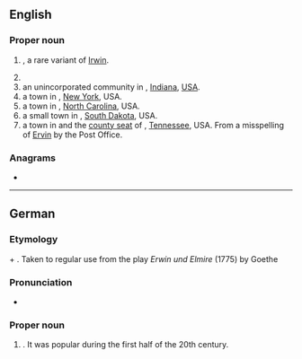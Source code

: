 ==English==
{{wp}}

===Proper noun===
{{en-proper noun}}

# {{given name|male|from=Germanic languages}}, a rare variant of [[Irwin]].
# {{surname|lang=en}}
# an unincorporated community in {{l|en|Posey County}}, [[Indiana]], [[USA]].
# a town in {{l|en|Steuben County}}, [[New York]], USA.
# a town in {{l|en|Harnett County}}, [[North Carolina]], USA.
# a small town in {{l|en|Kingsbury County}}, [[South Dakota]], USA.
# a town in and the [[county seat]] of {{l|en|Unicoi County}}, [[Tennessee]], USA. From a misspelling of [[Ervin]] by the Post Office.

{{c|en|Indiana, USA|New York, USA|North Carolina, USA|South Dakota, USA|Tennessee, USA}}

===Anagrams===
* {{anagrams|en|a=einrw|Winer|rewin|wrine}}

----

==German==

===Etymology===
{{der|de|goh|heri||army}} + {{m|goh|wini||friend}}. Taken to regular use from the play ''Erwin und Elmire'' (1775) by Goethe

===Pronunciation===
* {{audio|De-Erwin.ogg|Audio|lang=de}}

===Proper noun===
{{head|de|proper noun}}

# {{given name|male|lang=de}} . It was popular during the first half of the 20th century.